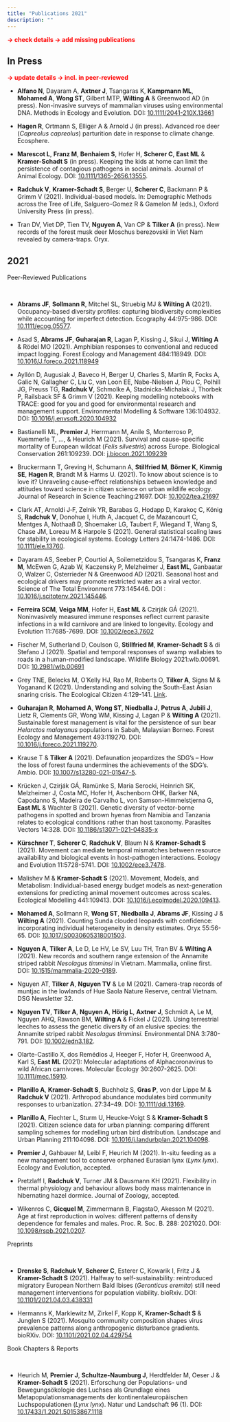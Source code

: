 ```yaml
---
title: "Publications 2021"
description: ""
---
```


<b style='color:red;'>
-> check details
-> add missing publications
</b>


## In Press

<b style='color:red;'>
-> update details
-> incl. in peer-reviewed
</b>

* **Alfano N**, Dayaram A, **Axtner J**, Tsangaras K, **Kampmann ML**, **Mohamed A**, **Wong ST**, Gilbert MTP, **Wilting A** & Greenwood AD (in press). Non-invasive surveys of mammalian viruses using environmental DNA. Methods in Ecology and Evolution. DOI: [10.1111/2041-210X.13661](https://doi.org/10.1111/2041-210X.13661)

* **Hagen R**, Ortmann S, Elliger A & Arnold J (in press). Advanced roe deer (*Capreolus capreolus*) parturition date in response to climate change. Ecosphere. 

* **Marescot L**, **Franz M**, **Benhaiem S**, Hofer H, **Scherer C**, **East ML** & **Kramer-Schadt S** (in press). Keeping the kids at home can limit the persistence of contagious pathogens in social animals. Journal of Animal Ecology. DOI: [10.1111/1365-2656.13555](https://doi.org/10.1111/1365-2656.13555).

* **Radchuk V**, **Kramer-Schadt S**, Berger U, **Scherer C**, Backmann P & Grimm V (2021). Individual-based models. In: Demographic Methods across the Tree of Life, Salguero-Gomez R & Gamelon M (eds.), Oxford University Press (in press).

* Tran DV, Viet DP, Tien TV, **Nguyen A**, Van CP & **Tilker A** (in press). New records of the forest musk deer Moschus berezovskii in Viet Nam revealed by camera-traps. Oryx.




## 2021

<div class='headerbox'><hbox>Peer-Reviewed Publications</hbox></div><br>

* **Abrams JF**, **Sollmann R**, Mitchel SL, Struebig MJ & **Wilting A** (2021). Occupancy-based diversity profiles: capturing biodiversity complexities while accounting for imperfect detection. Ecography 44:975-986. DOI: [10.1111/ecog.05577](https://doi.org/10.1111/ecog.0557).

* Asad S, **Abrams JF**, **Guharajan R**, Lagan P, Kissing J, Sikui J, **Wilting A** & Rödel MO (2021). Amphibian responses to conventional and reduced impact logging. Forest Ecology and Management 484:118949. DOI: [10.1016/J.foreco.2021.118949](https://doi.org/10.1016/J.foreco.2021.118949)

* Ayllón D, Augusiak J, Baveco H, Berger U, Charles S, Martin R, Focks A, Galic N, Gallagher C, Liu C, van Loon EE, Nabe-Nielsen J, Piou C, Polhill JG, Preuss TG, **Radchuk V**, Schmolke A, Stadnicka-Michalak J, Thorbek P, Railsback SF & Grimm V (2021). Keeping modelling notebooks with TRACE: good for you and good for environmental research and management support. Environmental Modelling & Software 136:104932. DOI: [10.1016/j.envsoft.2020.104932](https://doi.org/10.1016/j.envsoft.2020.104932)

* Bastianelli ML, **Premier J**, Herrmann M, Anile S, Monterroso P, Kuemmerle T, …, & Heurich M (2021). Survival and cause-specific mortality of European wildcat (*Felis silvestris*) across Europe. Biological Conservation 261:109239. DOI: [j.biocon.2021.109239](https://doi.org/10.1016/j.biocon.2021.109239)

* Bruckermann T, Greving H, Schumann A, **Stillfried M**, **Börner K**, **Kimmig SE**, **Hagen R**, Brandt M & Harms U. (2021). To know about science is to love it? Unraveling cause–effect relationships between knowledge and attitudes toward science in citizen science on urban wildlife ecology. Journal of Research in Science Teaching:21697. DOI: [10.1002/tea.21697](https://doi.org/10.1002/tea.21697)

* Clark AT, Arnoldi J‐F, Zelnik YR, Barabas G, Hodapp D, Karakoç C, König S, **Radchuk V**, Donohue I, Huth A, Jacquet C, de Mazancourt C, Mentges A, Nothaaß D, Shoemaker LG, Taubert F, Wiegand T, Wang S, Chase JM, Loreau M & Harpole S (2021). General statistical scaling laws for stability in ecological systems. Ecology Letters 24:1474-1486. DOI: [10.1111/ele.13760](https://doi.org/10.1111/ele.13760).

* Dayaram AS, Seeber P, Courtiol A, Soilemetzidou S, Tsangaras K, **Franz M**, McEwen G, Azab W, Kaczensky P, Melzheimer J, **East ML**, Ganbaatar O, Walzer C, Osterrieder N & Greenwood AD (2021). Seasonal host and ecological drivers may promote restricted water as a viral vector. Science of The Total Environment 773:145446. DOI : [10.1016/j.scitotenv.2021.145446](https://doi.org/10.1016/j.scitotenv.2021.145446).

* **Ferreira SCM**, **Veiga MM**, Hofer H, **East ML** & Czirják GÁ (2021). Noninvasively measured immune responses reflect current parasite infections in a wild carnivore and are linked to longevity. Ecology and Evolution 11:7685-7699. DOI: [10.1002/ece3.7602](https://doi.org/10.1002/ece3.7602)

* Fischer M, Sutherland D, Coulson G, **Stillfried M**, **Kramer-Schadt S** & di Stefano J (2021). Spatial and temporal responses of swamp wallabies to roads in a human-modified landscape. Wildlife Biology 2021:wlb.00691. DOI: [10.2981/wlb.00691](https://doi.org/10.2981/wlb.00691)

* Grey TNE, Belecks M, O’Kelly HJ, Rao M, Roberts O, **Tilker A**, Signs M & Yoganand K (2021). Understanding and solving the South-East Asian snaring crisis. The Ecological Citizen 4:129-141. [Link](https://www.ecologicalcitizen.net/article.php?t=understanding-solving-south-east-asian-snaring-crisis).

* **Guharajan R**, **Mohamed A**, **Wong ST**, **Niedballa J**, **Petrus A**, **Jubili J**, Lietz R, Clements GR, Wong WM, Kissing J, Lagan P & **Wilting A** (2021). Sustainable forest management is vital for the persistence of sun bear *Helarctos malayanus* populations in Sabah, Malaysian Borneo. Forest Ecology and Management 493:119270. DOI: [10.1016/j.foreco.2021.119270](https://doi.org/10.1016/j.foreco.2021.119270).

* Krause T & **Tilker A** (2021). Defaunation jeopardizes the SDG’s – How the loss of forest fauna undermines the achievements of the SDG’s. Ambio. DOI: [10.1007/s13280-021-01547-5](https://doi.org/10.1007/s13280-021-01547-5).

* Krücken J, Czirják GÁ, Ramünke S, Maria Serocki, Heinrich SK, Melzheimer J, Costa MC, Hofer H, Aschenborn OHK, Barker NA, Capodanno S, Madeira de Carvalho L, von Samson-Himmelstjerna G, **East ML** & Wachter B (2021). Genetic diversity of vector-borne pathogens in spotted and brown hyenas from Namibia and Tanzania relates to ecological conditions rather than host taxonomy. Parasites Vectors 14:328. DOI: [10.1186/s13071-021-04835-x](https://doi.org/10.1186/s13071-021-04835-x)

* **Kürschner T**, **Scherer C**, **Radchuk V**, Blaum N & **Kramer-Schadt S** (2021). Movement can mediate temporal mismatches between resource availability and biological events in host-pathogen interactions. Ecology and Evolution 11:5728-5741. DOI: [10.1002/ece3.7478](https://doi.org/10.1002/ece3.7478).

* Malishev M & **Kramer-Schadt S** (2021). Movement, Models, and Metabolism: Individual-based energy budget models as next-generation extensions for predicting animal movement outcomes across scales. Ecological Modelling 441:109413. DOI: [10.1016/j.ecolmodel.2020.109413](https://doi.org/10.1016/j.ecolmodel.2020.109413).

* **Mohamed A**, Sollmann R, **Wong ST**, **Niedballa J**, **Abrams JF**, Kissing J & **Wilting A** (2021). Counting Sunda clouded leopards with confidence: incorporating individual heterogeneity in density estimates. Oryx 55:56-65. DOI: [10.1017/S0030605318001503](https://doi.org/10.1017/S0030605318001503).

* **Nguyen A**, **Tilker A**, Le D, Le HV, Le SV, Luu TH, Tran BV & **Wilting A** (2021). New records and southern range extension of the Annamite striped rabbit *Nesolagus timminsi* in Vietnam. Mammalia, online first. DOI: [10.1515/mammalia-2020-0189](https://doi.org/10.1515/mammalia-2020-0189).

* Nguyen AT, **Tilker A**, **Nguyen TV** & Le M (2021). Camera-trap records of muntjac in the lowlands of Hue Saola Nature Reserve, central Vietnam. DSG Newsletter 32.

* **Nguyen TV**, **Tilker A**, **Nguyen A**, **Hörig L**, **Axtner J**, Schmidt A, Le M, Nguyen AHQ, Rawson BM, **Wilting A** & Fickel J (2021). Using terrestrial leeches to assess the genetic diversity of an elusive species: the Annamite striped rabbit *Nesolagus timminsi*. Environmental DNA 3:780-791. DOI: [10.1002/edn3.182](https://doi.org/10.1002/edn3.182).

* Olarte-Castillo X, dos Remédios J, Heeger F, Hofer H, Greenwood A, Karl S, **East ML** (2021): Molecular adaptations of Alphacoronavirus to wild African carnivores. Molecular Ecology 30:2607-2625. DOI: [10.1111/mec.15910](https://10.1111/mec.15910).

* **Planillo A**, **Kramer-Schadt S**, Buchholz S, **Gras P**, von der Lippe M & **Radchuk V** (2021). Arthropod abundance modulates bird community responses to urbanization. 27:34–49. DOI: [10.1111/ddi.13169](https://doi.org/10.1111/ddi.13169).

* **Planillo A**, Fiechter L, Sturm U, Heucke-Voigt S & **Kramer-Schadt S** (2021). Citizen science data for urban planning: comparing different sampling schemes for modelling urban bird distribution. Landscape and Urban Planning 211:104098. DOI: [10.1016/j.landurbplan.2021.104098](https://doi.org/10.1016/j.landurbplan.2021.104098).

* **Premier J**, Gahbauer M, Leibl F, Heurich M (2021). In-situ feeding as a new management tool to conserve orphaned Eurasian lynx (*Lynx lynx*). Ecology and Evolution, accepted.

* Pretzlaff I, **Radchuk V**, Turner JM & Dausmann KH (2021). Flexibility in thermal physiology and behaviour allows body mass maintenance in hibernating hazel dormice. Journal of Zoology, accepted.

* Wikenros C, **Gicquel M**, Zimmermann B, FlagstaO, Akesson M (2021). Age at first reproduction in wolves: different patterns of density dependence for females and males. Proc. R. Soc. B. 288: 2021020. DOI: [10.1098/rspb.2021.0207](https://doi.org/10.1098/rspb.2021.0207).





<div class='headerbox'><hbox>Preprints</hbox></div><br>

* **Drenske S**, **Radchuk V**, **Scherer C**, Esterer C, Kowarik I, Fritz J & **Kramer-Schadt S** (2021). Halfway to self-sustainability: reintroduced migratory European Northern Bald Ibises (*Geronticus eremita*) still need management interventions for population viability. bioRxiv. DOI: [10.1101/2021.04.03.438331](https://doi.org/10.1101/2021.04.03.438331)

* Hermanns K, Marklewitz M, Zirkel F, Kopp K, **Kramer-Schadt S** & Junglen S (2021). Mosquito community composition shapes virus prevalence patterns along anthropogenic disturbance gradients. bioRXiv. DOI: [10.1101/2021.02.04.429754](https://doi.org/10.1101/2021.02.04.429754)




<div class='headerbox'><hbox>Book Chapters & Reports</hbox></div><br>

* Heurich M, **Premier J**, **Schultze-Naumburg J**, Herdtfelder M, Oeser J & **Kramer-Schadt S** (2021). Erforschung der Populations- und Bewegungsökologie des Luchses als Grundlage eines Metapopulationsmanagements der kontinentaleuropäischen Luchspopulationen (*Lynx lynx*). Natur und Landschaft 96 (1). DOI: [10.17433/1.2021.50153867.1118](https://doi.org/10.17433/1.2021.50153867.1118)